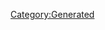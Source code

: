 {{Database/Diva/DivaInfo
 |Attr=2
 |ID=6
 |BodyId=1
 |PersonalityId=3
 |Enabled=2
 |LIOGKHIGJKN=21
 |HomeBgId=12
}}
[[Category:Generated]]
